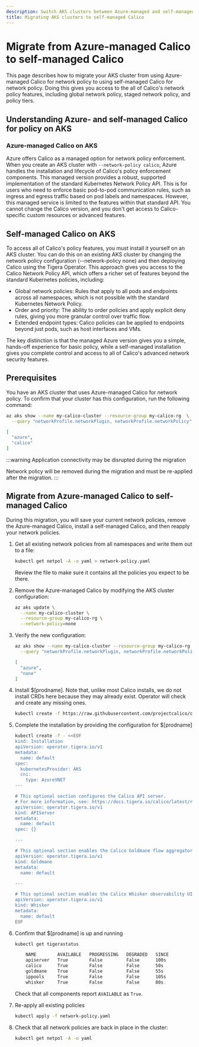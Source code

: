 ```yaml
---
description: Switch AKS clusters between Azure-managed and self-managed Calico
title: Migrating AKS clusters to self-managed Calico
---
```


# Migrate from Azure-managed Calico to self-managed Calico

This page describes how to migrate your AKS cluster from using Azure-managed Calico for network policy to using self-managed Calico for network policy. Doing this gives you access to the all of Calico's network policy features, including global network policy, staged network policy, and policy tiers.

## Understanding Azure- and self-managed Calico for policy on AKS

### Azure-managed Calico on AKS

Azure offers Calico as a managed option for network policy enforcement.
When you create an AKS cluster with `--network-policy calico`, Azure handles the installation and lifecycle of Calico's policy enforcement components.
This managed version provides a robust, supported implementation of the standard Kubernetes Network Policy API.
This is for users who need to enforce basic pod-to-pod communication rules, such as ingress and egress traffic based on pod labels and namespaces.
However, this managed service is limited to the features within that standard API.
You cannot change the Calico version, and you don't get access to Calico-specific custom resources or advanced features.

## Self-managed Calico on AKS

To access all of Calico's policy features, you must install it yourself on an AKS cluster.
You can do this on an existing AKS cluster by changing the network policy configuration (--network-policy none) and then deploying Calico using the Tigera Operator.
This approach gives you access to the Calico Network Policy API, which offers a richer set of features beyond the standard Kubernetes policies, including:

- Global network policies: Rules that apply to all pods and endpoints across all namespaces, which is not possible with the standard Kubernetes Network Policy.
- Order and priority: The ability to order policies and apply explicit deny rules, giving you more granular control over traffic flow.
- Extended endpoint types: Calico policies can be applied to endpoints beyond just pods, such as host interfaces and VMs.

The key distinction is that the managed Azure version gives you a simple, hands-off experience for basic policy, while a self-managed installation gives you complete control and access to all of Calico's advanced network security features.

## Prerequisites

You have an AKS cluster that uses Azure-managed Calico for network policy.
To confirm that your cluster has this configuration, run the following command:

```bash
az aks show --name my-calico-cluster --resource-group my-calico-rg  \
  --query "networkProfile.networkPlugin, networkProfile.networkPolicy"
```

```bash title='Expected output'
[
  "azure",
  "calico"
]
```

:::warning
Application connectivity may be disrupted during the migration

Network policy will be removed during the migration and must be re-applied after the migration.
:::

## Migrate from Azure-managed Calico to self-managed Calico

During this migration, you will save your current network policies, remove the Azure-managed Calico, install a self-managed Calico, and then reapply your network policies.

1.  Get all existing network policies from all namespaces and write them out to a file:

    ```bash
    kubectl get netpol -A -o yaml > network-policy.yaml
    ```

    Review the file to make sure it contains all the policies you expect to be there.

1.  Remove the Azure-managed Calico by modifying the AKS cluster configuration:

    ```bash
    az aks update \
      --name my-calico-cluster \
      --resource-group my-calico-rg \
      --network-policy=none
    ```

1.  Verify the new configuration:

    ```bash
    az aks show --name my-calico-cluster --resource-group my-calico-rg  \
      --query "networkProfile.networkPlugin, networkProfile.networkPolicy"
    ```

    ```bash title='Expected output'
    [
      "azure",
      "none"
    ]
    ```

1.  Install $[prodname].
    Note that, unlike most Calico installs, we do not install CRDs here because they may already exist. Operator will check and create any missing ones.

    ```bash
    kubectl create -f https://raw.githubusercontent.com/projectcalico/calico/v3.30.3/manifests/tigera-operator.yaml
    ```

1.  Complete the installation by providing the configuration for $[prodname]

    ```bash
    kubectl create -f - <<EOF
    kind: Installation
    apiVersion: operator.tigera.io/v1
    metadata:
      name: default
    spec:
      kubernetesProvider: AKS
      cni:
        type: AzureVNET
    ---

    # This optional section configures the Calico API server.
    # For more information, see: https://docs.tigera.io/calico/latest/reference/installation/api#operator.tigera.io/v1.APIServer
    apiVersion: operator.tigera.io/v1
    kind: APIServer
    metadata:
      name: default
    spec: {}

    ---

    # This optional section enables the Calico Goldmane flow aggregator.
    apiVersion: operator.tigera.io/v1
    kind: Goldmane
    metadata:
      name: default

    ---

    # This optional section enables the Calico Whisker observability UI.
    apiVersion: operator.tigera.io/v1
    kind: Whisker
    metadata:
      name: default
    EOF
    ```

1.  Confirm that $[prodname] is up and running
    ```bash
    kubectl get tigerastatus
    ```

    ```bash title='Expected output'
        NAME        AVAILABLE   PROGRESSING   DEGRADED   SINCE
        apiserver   True        False         False      100s
        calico      True        False         False      50s
        goldmane    True        False         False      55s
        ippools     True        False         False      105s
        whisker     True        False         False      80s
    ```

    Check that all components report `AVAILABLE` as `True`.

1.  Re-apply all existing policies
    ```bash
    kubectl apply -f network-policy.yaml
    ```
1.  Check that all network policies are back in place in the cluster:
    ```bash
    kubectl get netpol -A -o yaml
    ```
